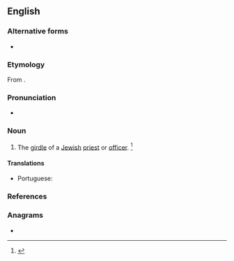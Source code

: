 {{also|åbnet}}
==English==

===Alternative forms===
* {{l|en|abanet}}

===Etymology===
From {{bor|en|he|tr=avnet|אבנט|t=girdle, belt}}.

===Pronunciation===
* {{a|US}} {{IPA|en|/ˈæb.nət/}}

===Noun===
{{en-noun}}

# The [[girdle]] of a [[Jewish]] [[priest]] or [[officer]]. {{defdate|First attested in the early 18<sup>th</sup> century.}}<ref>{{R:SOED5|page=6}}</ref>

====Translations====
{{trans-top|girdle of a Jewish priest or officer}}
* Portuguese: {{t|pt|abanete|m}}
{{trans-mid}}
{{trans-bottom}}

===References===
<references/>

===Anagrams===
* {{anagrams|en|a=abent|Baten|bean't|beant|benat}}